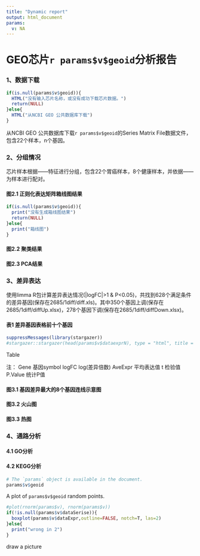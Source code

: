 ---
title: "Dynamic report"
output: html_document
params:
  v: NA
---
# GEO芯片`r params$v$geoid`分析报告
### 1、数据下载
```{r echo=FALSE}
if(is.null(params$v$geoid)){
  HTML("没有输入芯片名称，或没有成功下载芯片数据。")
  return(NULL)
}else{
  HTML("从NCBI GEO 公共数据库下载")
}

```

从NCBI GEO 公共数据库下载`r params$v$geoid`的Series Matrix File数据文件，包含22个样本，n个基因。

### 2、分组情况
芯片样本根据——特征进行分组，包含22个胃癌样本，8个健康样本，并依据——为样本进行配对。

#### 图2.1 正则化表达矩阵箱线图结果
```{r echo=FALSE}
if(is.null(params$v$geoid)){
  print("没有生成箱线图结果")
  return(NULL)
}else{
  print("箱线图")
}

```


#### 图2.2 聚类结果

#### 图2.3 PCA结果


### 3、差异表达
使用limma R包计算差异表达情况(|logFC|>1 & P<0.05)，共找到628个满足条件的差异基因(保存在2685/1diff/diff.xls)。其中350个基因上调(保存在2685/1diff/diffUp.xlsx)，278个基因下调(保存在2685/1diff/diffDown.xlsx)。

#### 表1 差异基因表格前十个基因
```{r echo=FALSE,results='asis'}
suppressMessages(library(stargazer))
#stargazer::stargazer(head(params$v$dataexprN), type = "html", title = "Table with stargazer")
```


Table

注：
Gene             基因symbol
logFC            log(差异倍数)
AveExpr         平均表达值
t                检验值
P.Value          统计P值

#### 图3.1 基因差异最大的8个基因连线示意图

#### 图3.2 火山图

#### 图3.3 热图
### 4、通路分析
#### 4.1 GO分析

#### 4.2 KEGG分析


```{r}
# The `params` object is available in the document.
params$v$geoid
```

A plot of `params$v$geoid` random points.

```{r}
#plot(rnorm(params$v), rnorm(params$v))
if(!is.null(params$v$dataSerise)){
  boxplot(params$v$dataExpr,outline=FALSE, notch=T, las=2)
}else{
  print("wrong in 2")
}


```
draw a picture

```{r}
    
```

